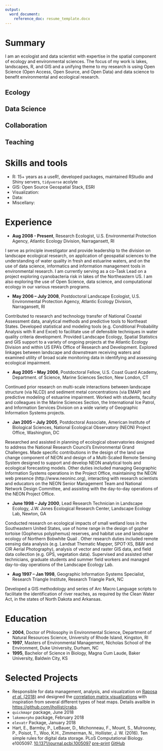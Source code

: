 ```yaml
---
output: 
  word_document:
    reference_doc: resume_template.docx
---
```


# Summary
I am an ecologist and data scientist with expertise in the spatial component of ecology and environmental sciences.  The focus of my work is lakes, landscapes, R, and GIS and a unifying theme to my research is using Open Science (Open Access, Open Source, and Open Data) and data science to benefit environmental and ecological research.

## Ecology

## Data Science

## Collaboration

## Teaching

# Skills and tools

- R: 15+ years as a useR!, developed packages, maintained RStudio and Shiny servers, `tidyverse` acolyte
- GIS: Open Source Geospatial Stack, ESRI
- Visualization:
- Data:
- Miscellany: 

# Experience

- **Aug 2008 - Present**, Research Ecologist, U.S. Environmental Protection Agency, Atlantic Ecology Division, Narragansett, RI

I serve as principle investigator and provide leadership to the division on landscape ecological research, on application of geospatial sciences to the understanding of water quality in fresh and estuarine waters, and on the use of data science, informatics and information management tools in environmental research. I am currently serving as a co-Task Lead on a project exploring cyanobacteria risk in lakes of the Northeastern US. I am also exploring the use of Open Science, data science, and computational ecology in our various research programs. 

- **May 2006 – July 2008**, Postdoctoral Landscape Ecologist, U.S. Environmental Protection Agency, Atlantic Ecology Division, Narragansett, RI

Contributed to research and technology transfer of National Coastal Assessment data, analytical methods and predictive tools to Northeast States. Developed statistical and modeling tools (e.g. Conditional Probability Analysis with R and Excel) to facilitate use of defensible techniques in water quality criteria development. Provided Landscape Ecology, Spatial Statistics and GIS support to a variety of ongoing projects at the Atlantic Ecology Division and within US EPA’s Office of Research and Development. Explored linkages between landscape and downstream receiving waters and examined utility of broad scale monitoring data in identifying and assessing ecological impairment.

- **Aug 2005 – May 2006**, Postdoctoral Fellow, U.S. Coast Guard Academy, Department. of Science, Marine Sciences Section, New London, CT

Continued prior research on multi-scale interactions between landscape structure (via NLCD) and sediment metal concentrations (via EMAP) and predictive modeling of estuarine impairment. Worked with students, faculty and colleagues in the Marine Sciences Section, the International Ice Patrol, and Information Services Division on a wide variety of Geographic Information Systems projects.

- **Jan 2005 – July 2005**, Postdoctoral Associate, American Institute of Biological Sciences, National Ecological Observatory (NEON) Project Office, Washington, DC

Researched and assisted in planning of ecological observatories designed to address the National Research Council’s Environmental Grand Challenges. Made specific contributions in the design of the land use change component of NEON and design of a Multi-Scaled Remote Sensing System designed to support and develop NEON analytical tools and ecological forecasting models. Other duties included managing Geographic Information Systems operations in the Project Office, maintaining the NEON web presence (http://www.neoninc.org), interacting with research scientists and educators on the NEON Senior Management Team and National Network Design Committee, and assisting with the day-to-day operations of the NEON Project Office.

- **June 1998 – July 2000**, Lead Research Technician in Landscape Ecology, J.W. Jones Ecological Research Center, Landscape Ecology Lab, Newton, GA

Conducted research on ecological impacts of small wetland loss in the Southeastern United States, use of home range in the design of gopher tortoise (Gopherus polyphemus) reserves, and habitat use and landscape ecology of Northern Bobwhite Quail . Other research duties included remote sensing data analysis (e.g. Landsat Thematic Mapper, SPOT-XS, B&W and CIR Aerial Photography), analysis of vector and raster GIS data, and field data collection (e.g. GPS, vegetation data). Supervised and assisted other technicians, graduate students and summer field workers and managed day-to-day operations of the Landscape Ecology Lab.

- **Aug 1997 – Jan 1998**, Geographic Information Systems Specialist, Research Triangle Institute, Research Triangle Park, NC
  
Developed a GIS methodology and series of Arc Macro Language scripts to facilitate the identification of river reaches, as required by the Clean Water Act, in the states of North Dakota and Arkansas.

# Education
- **2004**, Doctor of Philosophy in Environmental Science, Department of Natural Resources Science, University of Rhode Island, Kingston, RI
- **1997**, Masters of Environmental Management, Nicholas School of the Environment, Duke University, Durham, NC
- **1995**, Bachelor of Science in Biology, Magna Cum Laude, Baker University, Baldwin City, KS

# Selected Projects

- Responsible for data management, analysis, and visualzation on [Raposa *et al.* (2018)](https://doi.org/10.7717/peerj.4876) and designed the [correlation matrix visualizations](https://doi.org/10.7717/peerj.4876/fig-4) with inspiration from several different types of heat maps. Details availble in <https://github.com/jhollist/crabs>.
- `quickmapr` package, June 2018
- `lakemorpho` package, February 2018
- `elevatr` Package, January 2018
- Hart, E., Barmby, P., LeBauer, D., Michonneau, F., Mount, S., Mulrooney, P., Poisot, T., Woo, K.H., Zimmerman, N., Hollister, J. W. (2016). Ten simple rules for digital data storage. PLoS Computational Biology. e1005097.  [10.1371/journal.pcbi.1005097](http://dx.doi.org/10.1371/journal.pcbi.1005097) [pre-print](https://doi.org/10.7287/peerj.preprints.1448v2) [GitHub](https://github.com/emhart/10-simple-rules-data-storage)



